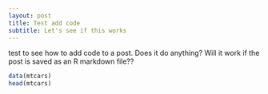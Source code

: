 ```yaml
---
layout: post
title: Test add code
subtitle: Let's see if this works
---
```

test to see how to add code to a post. Does it do anything? Will it work if the post is saved as an R markdown file??

```r
data(mtcars)
head(mtcars)
```
